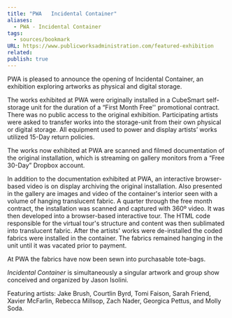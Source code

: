 ```yaml
---
title: "PWA   Incidental Container"
aliases:
  - PWA - Incidental Container
tags:
  - sources/bookmark
URL: https://www.publicworksadministration.com/featured-exhibition
related: 
publish: true
---
```


PWA is pleased to announce the opening of Incidental Container, an exhibition exploring artworks as physical and digital storage.

The works exhibited at PWA were originally installed in a CubeSmart self-storage unit for the duration of a “First Month Free'' promotional contract. There was no public access to the original exhibition. Participating artists were asked to transfer works into the storage-unit from their own physical or digital storage. All equipment used to power and display artists’ works utilized 15-Day return policies. 

The works now exhibited at PWA are scanned and filmed documentation of the original installation, which is streaming on gallery monitors from a “Free 30-Day” Dropbox account. 

 In addition to the documentation exhibited at PWA, an interactive browser-based video is on display archiving the original installation. Also presented in the gallery are images and video of the container's interior seen with a volume of hanging translucent fabric. A quarter through the free month contract, the installation was scanned and captured with 360º video. It was then developed into a browser-based interactive tour. The HTML code responsible for the virtual tour's structure and content was then sublimated into translucent fabric. After the artists' works were de-installed the coded fabrics were installed in the container. The fabrics remained hanging in the unit until it was vacated prior to payment.
 
At PWA the fabrics have now been sewn into purchasable tote-bags.

_Incidental Container_ is simultaneously a singular artwork and group show conceived and organized by Jason Isolini.

Featuring artists: Jake Brush, Courtlin Byrd, Tomi Faison, Sarah Friend, Xavier McFarlin, Rebecca Millsop, Zach Nader, Georgica Pettus, and Molly Soda.